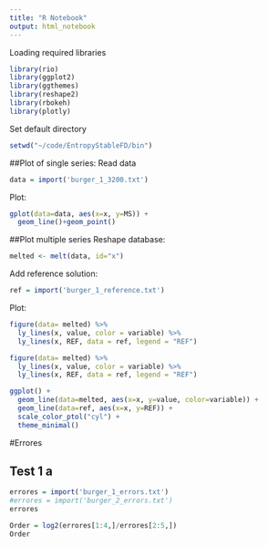 ```yaml
---
title: "R Notebook"
output: html_notebook
---
```


Loading required libraries

```r
library(rio)
library(ggplot2)
library(ggthemes)
library(reshape2)
library(rbokeh)
library(plotly)
```

Set default directory
```r
setwd("~/code/EntropyStableFD/bin")
```

##Plot of single series:
Read data
```r
data = import('burger_1_3200.txt')
```
Plot:
```r
gplot(data=data, aes(x=x, y=MS)) +
  geom_line()+geom_point()
```

##Plot multiple series
Reshape database:
```r
melted <- melt(data, id="x")
```
Add reference solution:
```r
ref = import('burger_1_reference.txt')
```
Plot:
```r
figure(data= melted) %>%
  ly_lines(x, value, color = variable) %>%
  ly_lines(x, REF, data = ref, legend = "REF")
```
```r
figure(data= melted) %>%
  ly_lines(x, value, color = variable) %>%
  ly_lines(x, REF, data = ref, legend = "REF")
```

```r
ggplot() +
  geom_line(data=melted, aes(x=x, y=value, color=variable)) +
  geom_line(data=ref, aes(x=x, y=REF)) +
  scale_color_ptol("cyl") +
  theme_minimal()
```

#Errores

## Test 1 a

```r
errores = import('burger_1_errors.txt')
#errores = import('burger_2_errors.txt')
errores
```
```r
Order = log2(errores[1:4,]/errores[2:5,])
Order
```


